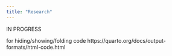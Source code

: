 ```yaml
---
title: "Research"
---
```

IN PROGRESS

for hiding/showing/folding code
https://quarto.org/docs/output-formats/html-code.html